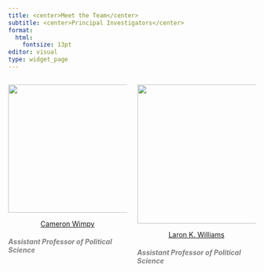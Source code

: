 ```yaml
---
title: <center>Meet the Team</center>
subtitle: <center>Principal Investigators</center>
format:
  html:
    fontsize: 13pt
editor: visual
type: widget_page
---
```


::: columns
::: {.column width="50%"}
[![](avatar.jpg){width="260"}](cameron%20wimpy.qmd)

<center>[Cameron Wimpy](cameron%20wimpy.qmd "Assistant Professor of Political Science")</center>

##### [Assistant Professor of Political Science]{style="color:gray"}
:::

::: {.column width="50%"}
[![](avatar-1.jpg){fig-align="center" width="282"}](Laron%20K.Williams.qmd)

::: {<center>=""}
<center>[Laron K. Williams](Laron%20K.Williams.qmd)</center>
:::

##### [Assistant Professor of Political Science]{style="color:gray"}
:::
:::
